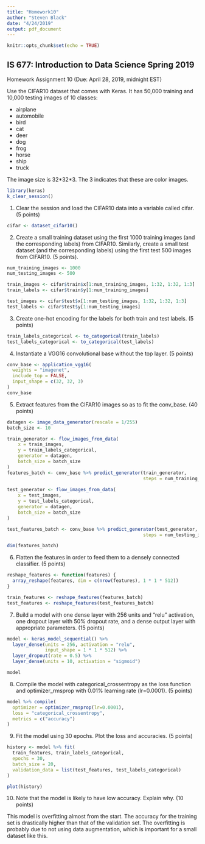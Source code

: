 ```yaml
---
title: "Homework10"
author: "Steven Black"
date: "4/24/2019"
output: pdf_document
---
```


```r
knitr::opts_chunk$set(echo = TRUE)
```

## IS 677: Introduction to Data Science Spring 2019 
Homework Assignment 10  (Due: April 28, 2019, midnight EST) 
 
Use the CIFAR10 dataset that comes with Keras. It has 50,000 training and 10,000 testing images of 10 classes: 

- airplane
- automobile
- bird
- cat
- deer
- dog
- frog
- horse
- ship
- truck 

The image size is 32\*32*3. The 3 indicates that these are color images. 

```r
library(keras)
k_clear_session()
```

 
1.	Clear the session and load the CIFAR10 data into a variable called cifar. (5 points)
```r
cifar <- dataset_cifar10()
```


2.	Create a small training dataset using the first 1000 training images (and the corresponding labels) from CIFAR10. Similarly, create a small test dataset (and the corresponding labels) using the first test 500 images from CIFAR10. (5 points).
```r
num_training_images <- 1000
num_testing_images <- 500

train_images <- cifar$train$x[1:num_training_images, 1:32, 1:32, 1:3]
train_labels <- cifar$train$y[1:num_training_images]

test_images <- cifar$test$x[1:num_testing_images, 1:32, 1:32, 1:3]
test_labels <- cifar$test$y[1:num_testing_images]
```


3.	Create one-hot encoding for the labels for both train and test labels. (5 points)
```r
train_labels_categorical <- to_categorical(train_labels)
test_labels_categorical <- to_categorical(test_labels)
```


4.	Instantiate a VGG16 convolutional base without the top layer. (5 points)
```r
conv_base <- application_vgg16(  
  weights = "imagenet",  
  include_top = FALSE,  
  input_shape = c(32, 32, 3)
)
conv_base
```


5.	Extract features from the CIFAR10 images so as to fit the conv_base. (40 points)
```r
datagen <- image_data_generator(rescale = 1/255)
batch_size <- 10

train_generator <- flow_images_from_data(    
	x = train_images,    
	y = train_labels_categorical,
	generator = datagen,    
	batch_size = batch_size
)
features_batch <- conv_base %>% predict_generator(train_generator, 
                                                  steps = num_training_images / batch_size) 
 
test_generator <- flow_images_from_data(    
	x = test_images,    
	y = test_labels_categorical,
	generator = datagen,    
	batch_size = batch_size
)

test_features_batch <- conv_base %>% predict_generator(test_generator, 
                                                  steps = num_testing_images / batch_size) 
```

```r
dim(features_batch)
```



6.	Flatten the features in order to feed them to a densely connected classifier. (5 points)
```r
reshape_features <- function(features) {
  array_reshape(features, dim = c(nrow(features), 1 * 1 * 512))
}

train_features <- reshape_features(features_batch)
test_features <- reshape_features(test_features_batch)
```


7.	Build a model with one dense layer with 256 units and “relu” activation, one dropout layer with 50% dropout rate, and a dense output layer with appropriate parameters. (15 points)
```r
model <- keras_model_sequential() %>%
  layer_dense(units = 256, activation = "relu",
              input_shape = 1 * 1 * 512) %>%
  layer_dropout(rate = 0.5) %>%
  layer_dense(units = 10, activation = "sigmoid")

model
```

8.	Compile the model with categorical_crossentropy as the loss function and optimizer_rmsprop with 0.01% learning rate (lr=0.0001). (5 points)
```r
model %>% compile(
  optimizer = optimizer_rmsprop(lr=0.0001),
  loss = "categorical_crossentropy",
  metrics = c("accuracy")
)
```

9.	Fit the model using 30 epochs. Plot the loss and accuracies. (5 points)
```r
history <- model %>% fit(
  train_features, train_labels_categorical,
  epochs = 30,
  batch_size = 20,
  validation_data = list(test_features, test_labels_categorical)
)

plot(history)
```

10.	Note that the model is likely to have low accuracy. Explain why. (10 points)

This model is overfitting almost from the start. The accuracy for the training set is drastically higher than that of the validation set. The overfitting is probably due to not using data augmentation, which is important for a small dataset like this.  



